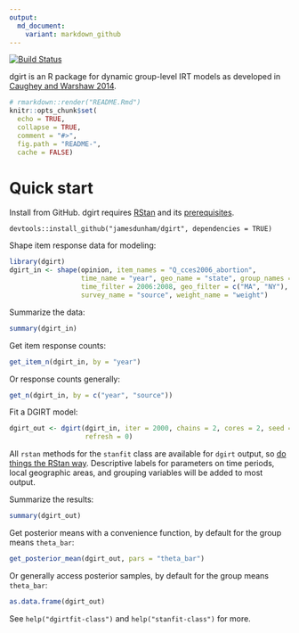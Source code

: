 ```yaml
---
output:
  md_document:
    variant: markdown_github
---
```

[![Build Status](https://travis-ci.org/jamesdunham/dgirt.svg?branch=master)](https://travis-ci.org/jamesdunham/dgirt)

dgirt is an R package for dynamic group-level IRT models as developed in
[Caughey and Warshaw 2014](http://pan.oxfordjournals.org/content/early/2015/02/04/pan.mpu021.full.pdf+html).

```r
# rmarkdown::render("README.Rmd")
knitr::opts_chunk$set(
  echo = TRUE,
  collapse = TRUE,
  comment = "#>",
  fig.path = "README-",
  cache = FALSE)
```

# Quick start

Install from GitHub. dgirt requires [RStan](http://mc-stan.org/interfaces/rstan.html) and its
[prerequisites](https://github.com/stan-dev/rstan/wiki/RStan-Getting-Started#prerequisites).
```
devtools::install_github("jamesdunham/dgirt", dependencies = TRUE)
```

Shape item response data for modeling:
```r
library(dgirt)
dgirt_in <- shape(opinion, item_names = "Q_cces2006_abortion",
                  time_name = "year", geo_name = "state", group_names = "race",
                  time_filter = 2006:2008, geo_filter = c("MA", "NY"),
                  survey_name = "source", weight_name = "weight")
```

Summarize the data:
```r
summary(dgirt_in)
```

Get item response counts:
```r
get_item_n(dgirt_in, by = "year")

```

Or response counts generally:
```r
get_n(dgirt_in, by = c("year", "source"))
```

Fit a DGIRT model:
```r
dgirt_out <- dgirt(dgirt_in, iter = 2000, chains = 2, cores = 2, seed = 42,
                   refresh = 0)
```

All `rstan` methods for the `stanfit` class are available for `dgirt` output, so
[do things the RStan way](https://github.com/stan-dev/rstan/wiki/RStan-Getting-Started#how-to-use-rstan).
Descriptive labels for parameters on time periods, local geographic areas, and
grouping variables will be added to most output.

Summarize the results:
```r
summary(dgirt_out)
```

Get posterior means with a convenience function, by default for the group means
`theta_bar`:
```r
get_posterior_mean(dgirt_out, pars = "theta_bar")
```

Or generally access posterior samples, by default for the group means
`theta_bar`:
```r
as.data.frame(dgirt_out)
```

See `help("dgirtfit-class")` and `help("stanfit-class")` for more.
